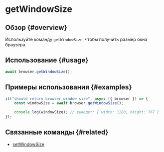 # getWindowSize

## Обзор {#overview}

Используйте команду `getWindowSize`, чтобы получить размер окна браузера.

## Использование {#usage}

```javascript
await browser.getWindowSize();
```

## Примеры использования {#examples}

```javascript
it("should return browser window size", async ({ browser }) => {
    const windowSize = await browser.getWindowSize();

    console.log(windowSize); // выведет: { width: 1280, height: 767 }
});
```

## Связанные команды {#related}

-   [setWindowSize](./setWindowSize)
